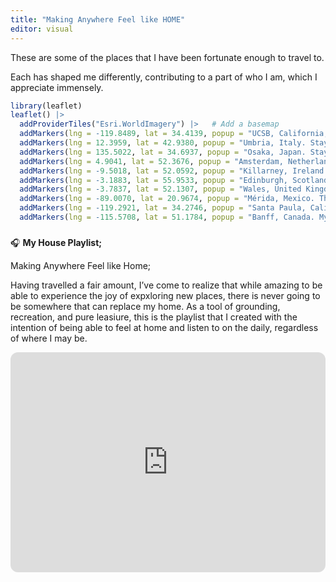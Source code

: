 ```yaml
---
title: "Making Anywhere Feel like HOME"
editor: visual
---
```


These are some of the places that I have been fortunate enough to travel to.

Each has shaped me differently, contributing to a part of who I am, which I appreciate immensely.

```r
library(leaflet)
leaflet() |> 
  addProviderTiles("Esri.WorldImagery") |>   # Add a basemap
  addMarkers(lng = -119.8489, lat = 34.4139, popup = "UCSB, California, USA") |>      # UCSB
  addMarkers(lng = 12.3959, lat = 42.9380, popup = "Umbria, Italy. Stayed in a local AirBnB, where we were hosted by an incredibly welcoming family. Enrolled in a part-time youth program where I have fond memories playing soccer with the other kids. I did not know Italian, or much Spanish, so the language barrier was huge, yet I experienced no judgement or shame whatsoever.") |>                # Umbria, Italy
  addMarkers(lng = 135.5022, lat = 34.6937, popup = "Osaka, Japan. Stayed with my grandpa and his family. Also traveled on the countryside to a small fishing town named Mushiage, where we stayed for a weekend inside a samuri house.") |>                # Osaka, Japan
  addMarkers(lng = 4.9041, lat = 52.3676, popup = "Amsterdam, Netherlands. Visited my uncle, cousin, and other family. I was relatively young but remember biking through the city and walking alongside the canals vividly.  ") |>        # Amsterdam, Netherlands
  addMarkers(lng = -9.5018, lat = 52.0592, popup = "Killarney, Ireland. My dad and brother went on a week long bike ride throughout the countryside of Ireland while my oldest brother, my mom, and I stayed and explored the town.") |>           # Killarney, Ireland
  addMarkers(lng = -3.1883, lat = 55.9533, popup = "Edinburgh, Scotland. I went on a week long bike right with my dad through Scotland, camping alongside the road and sleeping in local hostels.") |>          # Edinburgh, Scotland
  addMarkers(lng = -3.7837, lat = 52.1307, popup = "Wales, United Kingdom. Bike through partially and stayed in a small town house for a few days. Super small, super quiet, insanely breautiful.") |>        # Wales (general)
  addMarkers(lng = -89.0070, lat = 20.9674, popup = "Mérida, Mexico. This is where my mom is originally from, so I have travelled here several times. The last time I went was two years ago, where I traveled alone with both of my grandparents, and spent two weeks with my cousins.") |>              # Merida, Mexico
  addMarkers(lng = -119.2921, lat = 34.2746, popup = "Santa Paula, California, USA. This is my hometown. I lived here for 17 years until moving out to UCSB, however I visit at least once a month to see my immediate family. ") |>   # Ventura, California
  addMarkers(lng = -115.5708, lat = 51.1784, popup = "Banff, Canada. My immediate family and I took a month long road trip along the coastal highway up through Oregon, and Washington. After riding through the western portion of Canada we travelled back down through Montana, Colorado, and Utah.")                 # Banff, Canada


```

### 

🎧 **My House Playlist;**

Making Anywhere Feel like Home;

Having travelled a fair amount, I've come to realize that while amazing to be able to experience the joy of expxloring new places, there is never going to be somewhere that can replace my home. As a tool of grounding, recreation, and pure leasiure, this is the playlist that I created with the intention of being able to feel at home and listen to on the daily, regardless of where I may be.

::: embedded-html
<iframe style="border-radius:12px" src="https://open.spotify.com/embed/playlist/0pWwYNJ8ITj4v1blv0hK3p?utm_source=generator" width="100%" height="352" frameborder="0" allowfullscreen allow="autoplay; clipboard-write; encrypted-media; fullscreen; picture-in-picture" loading="lazy">

</iframe>
:::
